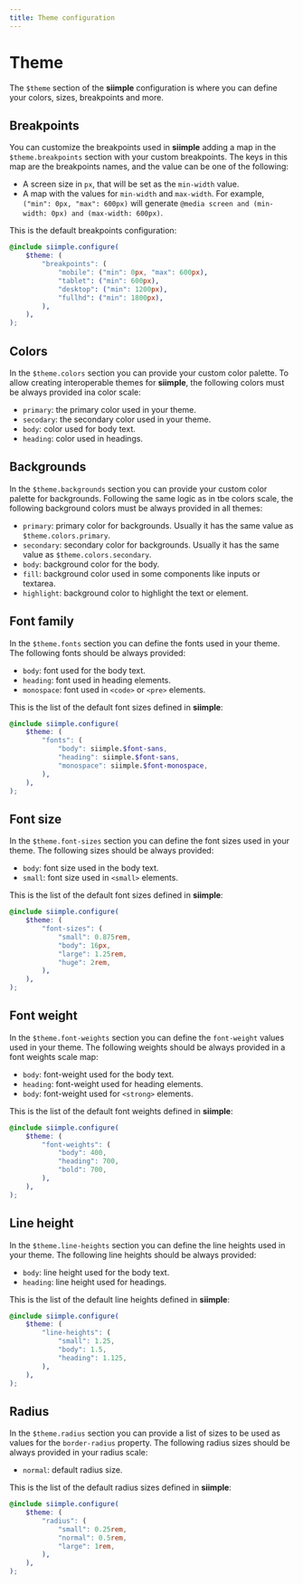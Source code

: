 ```yaml
---
title: Theme configuration
---
```


# Theme

The `$theme` section of the **siimple** configuration is where you can define your colors, sizes, breakpoints and more.


## Breakpoints

You can customize the breakpoints used in **siimple** adding a map in the `$theme.breakpoints` section with your custom breakpoints. The keys in this map are the breakpoints names, and the value can be one of the following:

- A screen size in `px`, that will be set as the `min-width` value.
- A map with the values for `min-width` and `max-width`. For example, `("min": 0px, "max": 600px)` will generate `@media screen and (min-width: 0px) and (max-width: 600px)`.

This is the default breakpoints configuration: 

```scss
@include siimple.configure(
    $theme: (
        "breakpoints": (
            "mobile": ("min": 0px, "max": 600px),
            "tablet": ("min": 600px),
            "desktop": ("min": 1200px),
            "fullhd": ("min": 1800px),
        ),
    ),
);
```

## Colors

In the `$theme.colors` section you can provide your custom color palette. To allow creating interoperable themes for **siimple**, the following colors must be always provided ina color scale:

- `primary`: the primary color used in your theme.
- `secodary`: the secondary color used in your theme.
- `body`: color used for body text.
- `heading`: color used in headings.


## Backgrounds

In the `$theme.backgrounds` section you can provide your custom color palette for backgrounds. Following the same logic as in tbe colors scale, the following background colors must be always provided in all themes:

- `primary`: primary color for backgrounds. Usually it has the same value as `$theme.colors.primary`.
- `secondary`: secondary color for backgrounds. Usually it has the same value as `$theme.colors.secondary`.
- `body`: background color for the body.
- `fill`: background color used in some components like inputs or textarea.
- `highlight`: background color to highlight the text or element.


## Font family

In the `$theme.fonts` section you can define the fonts used in your theme. The following fonts should be always provided: 

- `body`: font used for the body text.
- `heading`: font used in heading elements. 
- `monospace`: font used in `<code>` or `<pre>` elements.

This is the list of the default font sizes defined in **siimple**: 

```scss
@include siimple.configure(
    $theme: (
        "fonts": (
            "body": siimple.$font-sans,
            "heading": siimple.$font-sans,
            "monospace": siimple.$font-monospace,
        ),
    ),
);
```


## Font size

In the `$theme.font-sizes` section you can define the font sizes used in your theme. The following sizes should be always provided: 

- `body`: font size used in the body text.
- `small`: font size used in `<small>` elements.

This is the list of the default font sizes defined in **siimple**: 

```scss
@include siimple.configure(
    $theme: (
        "font-sizes": (
            "small": 0.875rem,
            "body": 16px,
            "large": 1.25rem,
            "huge": 2rem,
        ),
    ),
);
```

## Font weight

In the `$theme.font-weights` section you can define the `font-weight` values used in your theme. The following weights should be always provided in a font weights scale map: 

- `body`: font-weight used for the body text.
- `heading`: font-weight used for heading elements.
- `body`: font-weight used for `<strong>` elements.

This is the list of the default font weights defined in **siimple**: 

```scss
@include siimple.configure(
    $theme: (
        "font-weights": (
            "body": 400,
            "heading": 700,
            "bold": 700,
        ),
    ),
);
```


## Line height

In the `$theme.line-heights` section you can define the line heights used in your theme. The following line heights should be always provided:

- `body`: line height used for the body text.
- `heading`: line height used for headings.

This is the list of the default line heights defined in **siimple**: 

```scss
@include siimple.configure(
    $theme: (
        "line-heights": (
            "small": 1.25,
            "body": 1.5,
            "heading": 1.125,
        ),
    ),
);
```


## Radius

In the `$theme.radius` section you can provide a list of sizes to be used as values for the `border-radius` property. The following radius sizes should be always provided in your radius scale:

- `normal`: default radius size.

This is the list of the default radius sizes defined in **siimple**: 

```scss
@include siimple.configure(
    $theme: (
        "radius": (
            "small": 0.25rem,
            "normal": 0.5rem,
            "large": 1rem,
        ),
    ),
);
```
